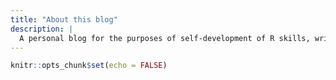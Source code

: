 ```yaml
---
title: "About this blog"
description: |
  A personal blog for the purposes of self-development of R skills, writing introductions to my papers, and developing short tutorials to some R functions that i have learned over the years
---
```


```r
knitr::opts_chunk$set(echo = FALSE)
```
